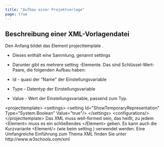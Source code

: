 ```yaml
---
title: "Aufbau einer Projektvorlage"
page: true
---
```

## Beschreibung einer XML-Vorlagendatei


Den Anfang bildet das Element  <Italic> projecttemplate </Italic> .

- Dieses enth&#228;lt eine Sammlung, genannt <Italic> settings </Italic> 
- Darunter gibt es mehrere <Italic> setting </Italic> -Elemente. Das sind Schl&#252;ssel-Wert-Paare, die folgenden Aufbau haben:

- <Italic> Id </Italic>  - quasi der &quot;Name&quot; der Einstellungsvariable

- <Italic> Type </Italic>  - Datentyp der Einstellungsvariable

- <Italic> Value </Italic>  - Wert der Einstellungsvariable, passend zum Typ.








<Info>
&lt;projecttemplate&gt;
&lt;settings&gt;
&lt;setting Id=&quot;ShowTemporaryRepresentation&quot; Type=&quot;System.Boolean&quot; Value=&quot;true&quot;/&gt;
&lt;/settings&gt;
    &lt;configurations/&gt;
&lt;/projecttemplate&gt;
</Info>


<Success>
Das XML muss  <Italic> well-formed </Italic>  sein, das hei&#223;t, zu jedem &lt;Element&gt; muss es ein schlie&#223;endes &lt;/Element&gt; geben. Es kann auch die Kurzvariante &lt;Element/&gt; (wie beim  <Italic> setting </Italic> ) verwendet werden.
</Success>


<Success>
Eine Umfangreiche Einf&#252;hrung zum Thema XML finden Sie unter http://www.w3schools.com/xml
</Success>



